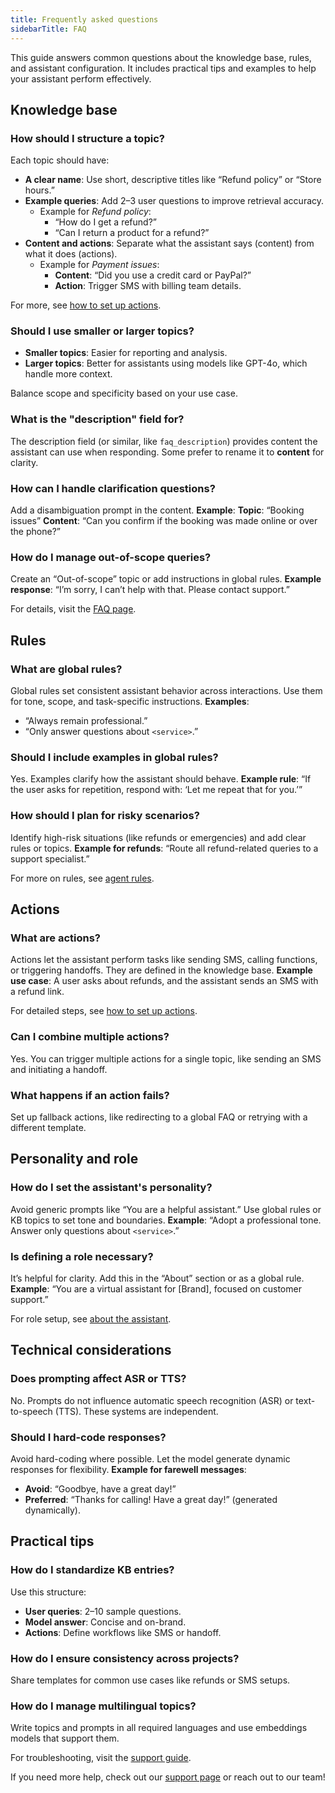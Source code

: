 ```yaml
---
title: Frequently asked questions
sidebarTitle: FAQ
---
```


This guide answers common questions about the knowledge base, rules, and assistant configuration. It includes practical tips and examples to help your assistant perform effectively.

## Knowledge base

### How should I structure a topic?
Each topic should have:
- **A clear name**: Use short, descriptive titles like “Refund policy” or “Store hours.”
- **Example queries**: Add 2–3 user questions to improve retrieval accuracy.
  - Example for *Refund policy*:
    - “How do I get a refund?”
    - “Can I return a product for a refund?”
- **Content and actions**: Separate what the assistant says (content) from what it does (actions).
  - Example for *Payment issues*:
    - **Content**: “Did you use a credit card or PayPal?”
    - **Action**: Trigger SMS with billing team details.

For more, see [how to set up actions](../knowledge-base/how-to-setup-action/introduction).

### Should I use smaller or larger topics?
- **Smaller topics**: Easier for reporting and analysis.
- **Larger topics**: Better for assistants using models like GPT-4o, which handle more context.

Balance scope and specificity based on your use case.

### What is the "description" field for?
The description field (or similar, like `faq_description`) provides content the assistant can use when responding. Some prefer to rename it to **content** for clarity.

### How can I handle clarification questions?
Add a disambiguation prompt in the content.
**Example**:
**Topic**: “Booking issues”
**Content**: “Can you confirm if the booking was made online or over the phone?”

### How do I manage out-of-scope queries?
Create an “Out-of-scope” topic or add instructions in global rules.
**Example response**: “I’m sorry, I can’t help with that. Please contact support.”

For details, visit the [FAQ page](../troubleshoot/faq).

## Rules

### What are global rules?
Global rules set consistent assistant behavior across interactions. Use them for tone, scope, and task-specific instructions.
**Examples**:
- “Always remain professional.”
- “Only answer questions about `<service>`.”

### Should I include examples in global rules?
Yes. Examples clarify how the assistant should behave.
**Example rule**:
“If the user asks for repetition, respond with: ‘Let me repeat that for you.’”

### How should I plan for risky scenarios?
Identify high-risk situations (like refunds or emergencies) and add clear rules or topics.
**Example for refunds**:
“Route all refund-related queries to a support specialist.”

For more on rules, see [agent rules](../agent-settings/rules).

## Actions

### What are actions?
Actions let the assistant perform tasks like sending SMS, calling functions, or triggering handoffs. They are defined in the knowledge base.
**Example use case**:
A user asks about refunds, and the assistant sends an SMS with a refund link.

For detailed steps, see [how to set up actions](../knowledge-base/how-to-setup-action/introduction).

### Can I combine multiple actions?
Yes. You can trigger multiple actions for a single topic, like sending an SMS and initiating a handoff.

### What happens if an action fails?
Set up fallback actions, like redirecting to a global FAQ or retrying with a different template.

## Personality and role

### How do I set the assistant's personality?
Avoid generic prompts like “You are a helpful assistant.” Use global rules or KB topics to set tone and boundaries.
**Example**: “Adopt a professional tone. Answer only questions about `<service>`.”

### Is defining a role necessary?
It’s helpful for clarity. Add this in the “About” section or as a global rule.
**Example**: “You are a virtual assistant for [Brand], focused on customer support.”

For role setup, see [about the assistant](../agent-settings/about).

## Technical considerations

### Does prompting affect ASR or TTS?
No. Prompts do not influence automatic speech recognition (ASR) or text-to-speech (TTS). These systems are independent.

### Should I hard-code responses?
Avoid hard-coding where possible. Let the model generate dynamic responses for flexibility.
**Example for farewell messages**:
- **Avoid**: “Goodbye, have a great day!”
- **Preferred**: “Thanks for calling! Have a great day!” (generated dynamically).

## Practical tips

### How do I standardize KB entries?
Use this structure:
- **User queries**: 2–10 sample questions.
- **Model answer**: Concise and on-brand.
- **Actions**: Define workflows like SMS or handoff.

### How do I ensure consistency across projects?
Share templates for common use cases like refunds or SMS setups.

### How do I manage multilingual topics?
Write topics and prompts in all required languages and use embeddings models that support them.

For troubleshooting, visit the [support guide](../troubleshoot/support-guide).

If you need more help, check out our [support page](../troubleshoot/support-guide) or reach out to our team!